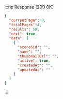 :::tip Response (200 OK)

```json
{
  "currentPage": 0,
  "totalPages":4,
  "results": 50,
  "next": true,
  "data": [
    {
      "sceneSid": "",
      "name": "",
      "thumbnailUrl": "",
      "active": true,
      "createdAt": "",
      "updatedAt": ""
    }
  ]
}
```

:::
